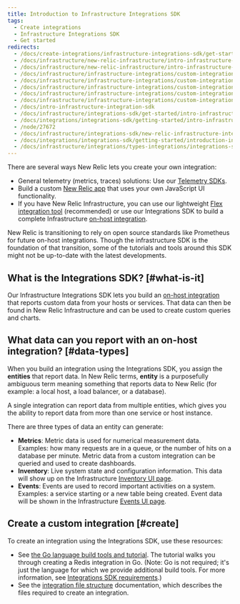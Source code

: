 ```yaml
---
title: Introduction to Infrastructure Integrations SDK
tags:
  - Create integrations
  - Infrastructure Integrations SDK
  - Get started
redirects:
  - /docs/create-integrations/infrastructure-integrations-sdk/get-started/introduction-infrastructure-integrations-sdk
  - /docs/infrastructure/new-relic-infrastructure/intro-infrastructure-custom-integrations-sdk
  - /docs/infrastructure/new-relic-infrastructure/intro-infrastructure-integrations-sdk
  - /docs/infrastructure/infrastructure-integrations/custom-integrations/intro-infrastructure-integrations-sdk
  - /docs/infrastructure/infrastructure-integrations/custom-integrations/intro-infrastructure-custom-integrations-sdk
  - /docs/infrastructure/infrastructure-integrations/custom-integrations/intro-infrastructure-custom-integration-sdk
  - /docs/infrastructure/infrastructure-integrations/custom-integrations/intro-infrastructure-custom-integration-sdk-rg-name-infrastructure-integration-sdk-integration-or
  - /docs/infrastructure/infrastructure-integrations/custom-integrations/intro-infrastructure-integration-sdk
  - /docs/intro-infrastructure-integration-sdk
  - /docs/infrastructure/integrations-sdk/get-started/intro-infrastructure-integrations-sdk
  - /docs/integrations/integrations-sdk/getting-started/intro-infrastructure-integrations-sdk
  - /node/27672
  - /docs/infrastructure/integrations-sdk/new-relic-infrastructure-integrations-sdk
  - /docs/integrations/integrations-sdk/getting-started/introduction-infrastructure-integrations-sdk
  - /docs/infrastructure/integrations/types-integrations/integrations-sdk
---
```


There are several ways New Relic lets you create your own integration:

* General telemetry (metrics, traces) solutions: Use our [Telemetry SDKs](/docs/data-ingest-apis/get-data-new-relic/new-relic-sdks/telemetry-sdks-send-custom-telemetry-data-new-relic).
* Build a custom [New Relic app](/docs/new-relic-one/use-new-relic-one/build-new-relic-one/new-relic-one-build-your-own-custom-new-relic-one-application) that uses your own JavaScript UI functionality.
* If you have New Relic Infrastructure, you can use our lightweight [Flex integration tool](/docs/integrations/host-integrations/host-integrations-list/flex-integration-tool-build-your-own-integration) (recommended) or use our Integrations SDK to build a complete Infrastructure [on-host integration](/docs/integrations/host-integrations/getting-started/introduction-host-integrations).

<Callout variant="important">
  New Relic is transitioning to rely on open source standards like Prometheus for future on-host integrations. Though the infrastructure SDK is the foundation of that transition, some of the tutorials and tools around this SDK might not be up-to-date with the latest developments.
</Callout>

## What is the Integrations SDK? [#what-is-it]

Our Infrastructure Integrations SDK lets you build an [on-host integration](/docs/integrations/host-integrations/getting-started/introduction-host-integrations) that reports custom data from your hosts or services. That data can then be found in New Relic Infrastructure and can be used to create custom queries and charts.

## What data can you report with an on-host integration? [#data-types]

When you build an integration using the Integrations SDK, you assign the **entities** that report data. In New Relic terms, **entity** is a purposefully ambiguous term meaning something that reports data to New Relic (for example: a local host, a load balancer, or a database).

A single integration can report data from multiple entities, which gives you the ability to report data from more than one service or host instance.

There are three types of data an entity can generate:

* **Metrics**: Metric data is used for numerical measurement data. Examples: how many requests are in a queue, or the number of hits on a database per minute. Metric data from a custom integration can be queried and used to create dashboards.
* **Inventory**: Live system state and configuration information. This data will show up on the Infrastructure [Inventory UI page](/docs/infrastructure/new-relic-infrastructure/infrastructure-ui-pages/infrastructure-inventory-page-search-your-entire-infrastructure).
* **Events**: Events are used to record important activities on a system. Examples: a service starting or a new table being created. Event data will be shown in the Infrastructure [Events UI page](/docs/infrastructure/new-relic-infrastructure/infrastructure-ui-pages/infrastructure-events-page-live-feed-every-config-change).

## Create a custom integration [#create]

To create an integration using the Integrations SDK, use these resources:

* See [the Go language build tools and tutorial](/docs/infrastructure/integrations-sdk/get-started/infrastructure-integration-building-resources). The tutorial walks you through creating a Redis integration in Go. (Note: Go is not required; it's just the language for which we provide additional build tools. For more information, see [Integrations SDK requirements](/docs/integrations/integrations-sdk/getting-started/compatibility-requirements-infrastructure-integrations-sdk).)
* See the [integration file structure](/docs/infrastructure/integrations-sdk/get-started/create-activate-infrastructure-integration) documentation, which describes the files required to create an integration.
